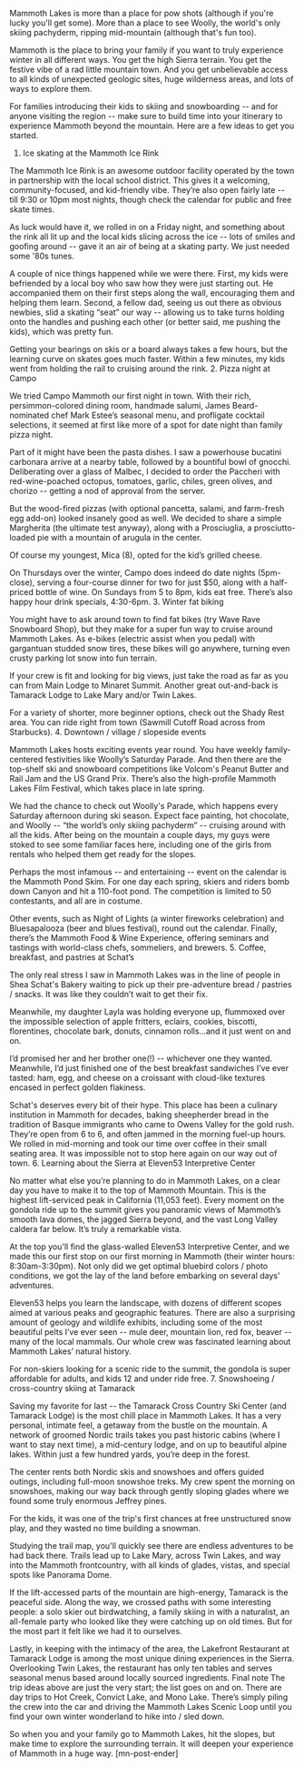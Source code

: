 Mammoth Lakes is more than a place for pow shots (although if you're lucky you'll get some). More than a place to see Woolly, the world's only skiing pachyderm, ripping mid-mountain (although that's fun too).

Mammoth is the place to bring your family if you want to truly experience winter in all different ways. You get the high Sierra terrain. You get the festive vibe of a rad little mountain town. And you get unbelievable access to all kinds of unexpected geologic sites, huge wilderness areas, and lots of ways to explore them.

For families introducing their kids to skiing and snowboarding -- and for anyone visiting the region -- make sure to build time into your itinerary to experience Mammoth beyond the mountain. Here are a few ideas to get you started.
1. Ice skating at the Mammoth Ice Rink


The Mammoth Ice Rink is an awesome outdoor facility operated by the town in partnership with the local school district. This gives it a welcoming, community-focused, and kid-friendly vibe. They’re also open fairly late -- till 9:30 or 10pm most nights, though check the calendar for public and free skate times.

As luck would have it, we rolled in on a Friday night, and something about the rink all lit up and the local kids slicing across the ice -- lots of smiles and goofing around -- gave it an air of being at a skating party. We just needed some '80s tunes.

A couple of nice things happened while we were there. First, my kids were befriended by a local boy who saw how they were just starting out. He accompanied them on their first steps along the wall, encouraging them and helping them learn. Second, a fellow dad, seeing us out there as obvious newbies, slid a skating “seat” our way -- allowing us to take turns holding onto the handles and pushing each other (or better said, me pushing the kids), which was pretty fun.

Getting your bearings on skis or a board always takes a few hours, but the learning curve on skates goes much faster. Within a few minutes, my kids went from holding the rail to cruising around the rink.
2. Pizza night at Campo


We tried Campo Mammoth our first night in town. With their rich, persimmon-colored dining room, handmade salumi, James Beard-nominated chef Mark Estee’s seasonal menu, and profligate cocktail selections, it seemed at first like more of a spot for date night than family pizza night.

Part of it might have been the pasta dishes. I saw a powerhouse bucatini carbonara arrive at a nearby table, followed by a bountiful bowl of gnocchi. Deliberating over a glass of Malbec, I decided to order the Paccheri with red-wine-poached octopus, tomatoes, garlic, chiles, green olives, and chorizo -- getting a nod of approval from the server.

But the wood-fired pizzas (with optional pancetta, salami, and farm-fresh egg add-on) looked insanely good as well. We decided to share a simple Margherita (the ultimate test anyway), along with a Prosciuglia, a prosciutto-loaded pie with a mountain of arugula in the center.

Of course my youngest, Mica (8), opted for the kid’s grilled cheese.

On Thursdays over the winter, Campo does indeed do date nights (5pm-close), serving a four-course dinner for two for just $50, along with a half-priced bottle of wine. On Sundays from 5 to 8pm, kids eat free. There’s also happy hour drink specials, 4:30-6pm.
3. Winter fat biking


You might have to ask around town to find fat bikes (try Wave Rave Snowboard Shop), but they make for a super fun way to cruise around Mammoth Lakes. As e-bikes (electric assist when you pedal) with gargantuan studded snow tires, these bikes will go anywhere, turning even crusty parking lot snow into fun terrain.

If your crew is fit and looking for big views, just take the road as far as you can from Main Lodge to Minaret Summit. Another great out-and-back is Tamarack Lodge to Lake Mary and/or Twin Lakes.

For a variety of shorter, more beginner options, check out the Shady Rest area. You can ride right from town (Sawmill Cutoff Road across from Starbucks).
4. Downtown / village / slopeside events


Mammoth Lakes hosts exciting events year round. You have weekly family-centered festivities like Woolly’s Saturday Parade. And then there are the top-shelf ski and snowboard competitions like Volcom's Peanut Butter and Rail Jam and the US Grand Prix. There’s also the high-profile Mammoth Lakes Film Festival, which takes place in late spring.

We had the chance to check out Woolly's Parade, which happens every Saturday afternoon during ski season. Expect face painting, hot chocolate, and Woolly -- “the world’s only skiing pachyderm” -- cruising around with all the kids. After being on the mountain a couple days, my guys were stoked to see some familiar faces here, including one of the girls from rentals who helped them get ready for the slopes.

Perhaps the most infamous -- and entertaining -- event on the calendar is the Mammoth Pond Skim. For one day each spring, skiers and riders bomb down Canyon and hit a 110-foot pond. The competition is limited to 50 contestants, and all are in costume.

Other events, such as Night of Lights (a winter fireworks celebration) and Bluesapalooza (beer and blues festival), round out the calendar. Finally, there’s the Mammoth Food &amp; Wine Experience, offering seminars and tastings with world-class chefs, sommeliers, and brewers.
5. Coffee, breakfast, and pastries at Schat’s


The only real stress I saw in Mammoth Lakes was in the line of people in Shea Schat's Bakery waiting to pick up their pre-adventure bread / pastries / snacks. It was like they couldn’t wait to get their fix.

Meanwhile, my daughter Layla was holding everyone up, flummoxed over the impossible selection of apple fritters, eclairs, cookies, biscotti, florentines, chocolate bark, donuts, cinnamon rolls...and it just went on and on.

I’d promised her and her brother one(!) -- whichever one they wanted. Meanwhile, I’d just finished one of the best breakfast sandwiches I’ve ever tasted: ham, egg, and cheese on a croissant with cloud-like textures encased in perfect golden flakiness.

Schat's deserves every bit of their hype. This place has been a culinary institution in Mammoth for decades, baking sheepherder bread in the tradition of Basque immigrants who came to Owens Valley for the gold rush. They’re open from 6 to 6, and often jammed in the morning fuel-up hours. We rolled in mid-morning and took our time over coffee in their small seating area. It was impossible not to stop here again on our way out of town.
6. Learning about the Sierra at Eleven53 Interpretive Center


No matter what else you’re planning to do in Mammoth Lakes, on a clear day you have to make it to the top of Mammoth Mountain. This is the highest lift-serviced peak in California (11,053 feet). Every moment on the gondola ride up to the summit gives you panoramic views of Mammoth’s smooth lava domes, the jagged Sierra beyond, and the vast Long Valley caldera far below. It’s truly a remarkable vista.

At the top you'll find the glass-walled Eleven53 Interpretive Center, and we made this our first stop on our first morning in Mammoth (their winter hours: 8:30am-3:30pm). Not only did we get optimal bluebird colors / photo conditions, we got the lay of the land before embarking on several days’ adventures.

Eleven53 helps you learn the landscape, with dozens of different scopes aimed at various peaks and geographic features. There are also a surprising amount of geology and wildlife exhibits, including some of the most beautiful pelts I’ve ever seen -- mule deer, mountain lion, red fox, beaver -- many of the local mammals. Our whole crew was fascinated learning about Mammoth Lakes’ natural history.

For non-skiers looking for a scenic ride to the summit, the gondola is super affordable for adults, and kids 12 and under ride free.
7. Snowshoeing / cross-country skiing at Tamarack


Saving my favorite for last -- the Tamarack Cross Country Ski Center (and Tamarack Lodge) is the most chill place in Mammoth Lakes. It has a very personal, intimate feel, a getaway from the bustle on the mountain. A network of groomed Nordic trails takes you past historic cabins (where I want to stay next time), a mid-century lodge, and on up to beautiful alpine lakes. Within just a few hundred yards, you’re deep in the forest.

The center rents both Nordic skis and snowshoes and offers guided outings, including full-moon snowshoe treks. My crew spent the morning on snowshoes, making our way back through gently sloping glades where we found some truly enormous Jeffrey pines.

For the kids, it was one of the trip's first chances at free unstructured snow play, and they wasted no time building a snowman.



Studying the trail map, you'll quickly see there are endless adventures to be had back there. Trails lead up to Lake Mary, across Twin Lakes, and way into the Mammoth frontcountry, with all kinds of glades, vistas, and special spots like Panorama Dome.

If the lift-accessed parts of the mountain are high-energy, Tamarack is the peaceful side. Along the way, we crossed paths with some interesting people: a solo skier out birdwatching, a family skiing in with a naturalist, an all-female party who looked like they were catching up on old times. But for the most part it felt like we had it to ourselves.

Lastly, in keeping with the intimacy of the area, the Lakefront Restaurant at Tamarack Lodge is among the most unique dining experiences in the Sierra. Overlooking Twin Lakes, the restaurant has only ten tables and serves seasonal menus based around locally sourced ingredients.
Final note
The trip ideas above are just the very start; the list goes on and on. There are day trips to Hot Creek, Convict Lake, and Mono Lake. There’s simply piling the crew into the car and driving the Mammoth Lakes Scenic Loop until you find your own winter wonderland to hike into / sled down.

So when you and your family go to Mammoth Lakes, hit the slopes, but make time to explore the surrounding terrain. It will deepen your experience of Mammoth in a huge way. [mn-post-ender]
